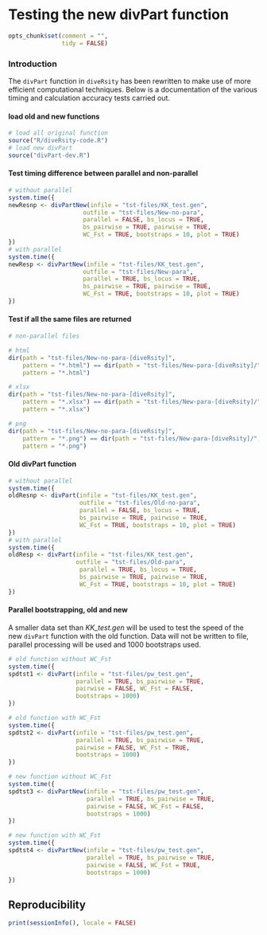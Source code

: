 Testing the new divPart function
========================================================
```r
opts_chunk$set(comment = "",
               tidy = FALSE)
```
### Introduction
The `divPart` function in `diveRsity` has been rewritten to make use of more efficient computational techniques. Below is a documentation of the various timing and calculation accuracy tests carried out.

#### load old and new functions
```r
# load all original function
source("R/diveRsity-code.R")
# load new divPart
source("divPart-dev.R")
```

#### Test timing difference between parallel and non-parallel
```r
# without parallel 
system.time({
newResnp <- divPartNew(infile = "tst-files/KK_test.gen",
                     outfile = "tst-files/New-no-para",
                     parallel = FALSE, bs_locus = TRUE,
                     bs_pairwise = TRUE, pairwise = TRUE,
                     WC_Fst = TRUE, bootstraps = 10, plot = TRUE)
})
# with parallel
system.time({
newResp <- divPartNew(infile = "tst-files/KK_test.gen",
                     outfile = "tst-files/New-para",
                     parallel = TRUE, bs_locus = TRUE,
                     bs_pairwise = TRUE, pairwise = TRUE,
                     WC_Fst = TRUE, bootstraps = 10, plot = TRUE)
})

```

#### Test if all the same files are returned
```r
# non-parallel files

# html
dir(path = "tst-files/New-no-para-[diveRsity]", 
    pattern = "*.html") == dir(path = "tst-files/New-para-[diveRsity]/", 
    pattern = "*.html")

# xlsx
dir(path = "tst-files/New-no-para-[diveRsity]", 
    pattern = "*.xlsx") == dir(path = "tst-files/New-para-[diveRsity]/", 
    pattern = "*.xlsx")

# png
dir(path = "tst-files/New-no-para-[diveRsity]", 
    pattern = "*.png") == dir(path = "tst-files/New-para-[diveRsity]/", 
    pattern = "*.png")
```

#### Old divPart function
```r
# without parallel 
system.time({
oldResnp <- divPart(infile = "tst-files/KK_test.gen",
                    outfile = "tst-files/Old-no-para",
                    parallel = FALSE, bs_locus = TRUE,
                    bs_pairwise = TRUE, pairwise = TRUE,
                    WC_Fst = TRUE, bootstraps = 10, plot = TRUE)
})
# with parallel
system.time({
oldResp <- divPart(infile = "tst-files/KK_test.gen",
                   outfile = "tst-files/Old-para",
                    parallel = TRUE, bs_locus = TRUE,
                    bs_pairwise = TRUE, pairwise = TRUE,
                    WC_Fst = TRUE, bootstraps = 10, plot = TRUE)
})
```

#### Parallel bootstrapping, old and new
A smaller data set than *KK_test.gen* will be used to test the speed of the new `divPart` function with the old function. Data will not be written to file, parallel processing will be used and 1000 bootstraps used.

```r
# old function without WC_Fst
system.time({
spdtst1 <- divPart(infile = "tst-files/pw_test.gen",
                   parallel = TRUE, bs_pairwise = TRUE, 
                   pairwise = FALSE, WC_Fst = FALSE, 
                   bootstraps = 1000)
})

# old function with WC_Fst
system.time({
spdtst2 <- divPart(infile = "tst-files/pw_test.gen",
                   parallel = TRUE, bs_pairwise = TRUE, 
                   pairwise = FALSE, WC_Fst = TRUE, 
                   bootstraps = 1000)
})

# new function without WC_Fst
system.time({
spdtst3 <- divPartNew(infile = "tst-files/pw_test.gen",
                      parallel = TRUE, bs_pairwise = TRUE, 
                      pairwise = FALSE, WC_Fst = FALSE, 
                      bootstraps = 1000)
})

# new function with WC_Fst
system.time({
spdtst4 <- divPartNew(infile = "tst-files/pw_test.gen",
                      parallel = TRUE, bs_pairwise = TRUE, 
                      pairwise = FALSE, WC_Fst = TRUE, 
                      bootstraps = 1000)
})
```



## Reproducibility
```r
print(sessionInfo(), locale = FALSE)
```